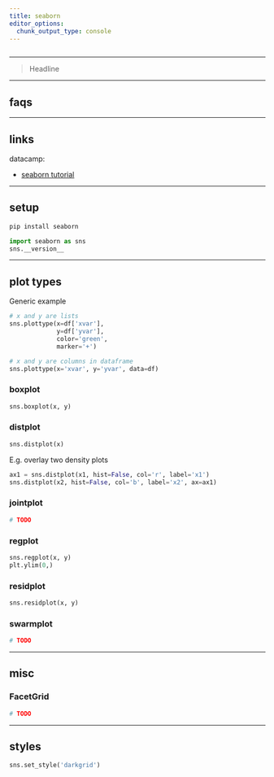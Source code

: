 ```yaml
---
title: seaborn
editor_options: 
  chunk_output_type: console
---
```


```r
```

*********************************************************************

> Headline

*********************************************************************

## faqs 

*********************************************************************

## links 

datacamp:

* [seaborn tutorial](https://www.datacamp.com/community/tutorials/seaborn-python-tutorial) 

*********************************************************************

## setup

```sh
pip install seaborn
```

```python
import seaborn as sns
sns.__version__
```

*********************************************************************

## plot types

Generic example

```python
# x and y are lists
sns.plottype(x=df['xvar'], 
             y=df['yvar'], 
             color='green',
             marker='+')

# x and y are columns in dataframe
sns.plottype(x='xvar', y='yvar', data=df)
```

### boxplot

```python
sns.boxplot(x, y)
```

### distplot

```python
sns.distplot(x)
```

E.g. overlay two density plots

```python
ax1 = sns.distplot(x1, hist=False, col='r', label='x1')
sns.distplot(x2, hist=False, col='b', label='x2', ax=ax1)
```

### jointplot

```python
# TODO
```

### regplot

```python
sns.regplot(x, y)
plt.ylim(0,)
```

### residplot

```python
sns.residplot(x, y)
```

### swarmplot

```python
# TODO
```

*********************************************************************

## misc

### FacetGrid

```python
# TODO
```

*********************************************************************

## styles

```python
sns.set_style('darkgrid')
```
